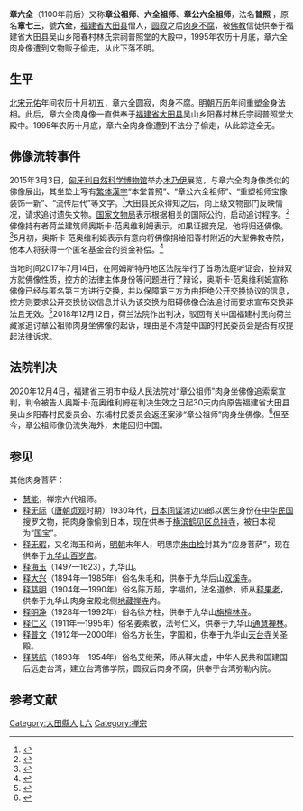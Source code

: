 '''章六全'''（1100年前后）又称'''章公祖师'''、'''六全祖师'''、'''章公六全祖师'''，法名'''普照''' ，原名'''章七三'''，號'''六全'''，[[福建省|福建省]][[大田县|大田县]]僧人，[[圆寂|圆寂]]之后[[肉身佛|肉身不腐]]，被[[佛教|佛教]]信徒供奉于福建省大田县吴山乡阳春村林氏宗祠普照堂的大殿中，1995年农历十月底，章六全肉身像遭到文物贩子偷走，从此下落不明。

==生平==
[[北宋|北宋]][[元佑|元佑]]年间农历十月初五，章六全圆寂，肉身不腐。[[明朝|明朝]][[万历|万历]]年间重塑金身法相。此后，章六全肉身像一直供奉于[[福建省|福建省]][[大田县|大田县]]吴山乡阳春村林氏宗祠普照堂大殿中。1995年农历十月底，章六全肉身像遭到不法分子偷走，从此踪迹全无。

==佛像流转事件==
2015年3月3日，[[匈牙利自然科学博物馆|匈牙利自然科学博物馆]]举办[[木乃伊|木乃伊]]展览，与章六全肉身像类似的佛像展出，其坐垫上写有[[繁体字|繁体漢字]]“本堂普照”、“章公六全祖师”、“重塑祖师宝像装饰一新”、“流传后代”等文字。<ref>{{cite web|url=http://fj.qq.com/a/20150316/001631_all.htm|title=匈牙利展出肉身坐佛 疑为三明20年前被盗文物|date=2015-03-16|accessdate=2015-05-07|work=腾讯网|archive-date=2019-12-08|archive-url=https://web.archive.org/web/20191208153635/https://fj.qq.com/a/20150316/001631_all.htm|dead-url=no}}</ref>大田县民众得知之后，向上级文物部门反映情况，请求追讨遗失文物。[[国家文物局|国家文物局]]表示根据相关的国际公约，启动追讨程序。<ref>{{cite web |url=http://news.qq.com/a/20150324/057903.htm?ADUIN=317853203&ADSESSION=1426814625&ADTAG=CLIENT.QQ.5389_.0&ADPUBNO=26441 |title=国家文物局：启动追讨被盗肉身古佛程序 |date=2015-03-24 |accessdate=2015-05-07 |work=腾讯网 |archive-date=2015-05-18 |archive-url=https://web.archive.org/web/20150518082038/http://news.qq.com/a/20150324/057903.htm?ADUIN=317853203&ADSESSION=1426814625&ADTAG=CLIENT.QQ.5389_.0&ADPUBNO=26441 |dead-url=no }}</ref>佛像持有者荷兰建筑师奥斯卡·范奥维利姆表示，如果证据充足，他将归还佛像。<ref>{{cite web |url=http://v.qq.com/page/m/v/d/m0016m28yvd.html |title=荷兰收藏者表示若证据充足 可归还肉身佛至原属地 |date=2015-03-01 |accessdate=2015-05-07 |work=腾讯网 |archive-date=2015-05-18 |archive-url=https://web.archive.org/web/20150518090825/http://v.qq.com/page/m/v/d/m0016m28yvd.html |dead-url=no }}</ref>5月初，奥斯卡·范奥维利姆表示有意向将佛像捐给阳春村附近的大型佛教寺院，他本人将获得一个匿名基金会的资金补偿。<ref>{{cite web|title=荷兰收藏家将肉身佛像捐给中国寺庙：它应回故乡|url=http://news.qq.com/a/20150507/031203.htm|accessdate=2015-05-07|date=2015-05-07|work=腾讯网|publisher=参考消息|archive-date=2019-12-07|archive-url=https://web.archive.org/web/20191207080855/https://news.qq.com/a/20150507/031203.htm|dead-url=no}}</ref>

当地时间2017年7月14日，在阿姆斯特丹地区法院举行了首场法庭听证会，控辩双方就佛像性质，控方的法律主体身份等问题进行了辩论，奥斯卡·范奥维利姆宣称佛像已经与匿名第三方进行交换，并以保障第三方为由拒绝公开交换协议的信息，控方则要求公开交换协议信息并认为该交换为阻碍佛像合法追讨而要求宣布交换非法且无效。<ref>{{cite news |title=章公祖师首场听证会：福建村民要求公布新藏家身份 |url=https://culture.china.com/expo/11171063/20170718/30976614_all.html |accessdate=2021-01-28 |work=中华网 |date=2017-07-18 |archive-date=2021-02-07 |archive-url=https://web.archive.org/web/20210207183932/https://culture.china.com/expo/11171063/20170718/30976614_all.html |dead-url=no }}</ref>2018年12月12日，荷兰法院作出判决，驳回有关中国福建村民向荷兰藏家追讨章公祖师肉身坐佛像的起诉，理由是不清楚中国的村民委员会是否有权提起法律诉求。

==法院判决==
2020年12月4日，福建省三明市中级人民法院对“章公祖师”肉身坐佛像追索案宣判，判令被告人奥斯卡·范奥维利姆在判决生效之日起30天内向原告福建省大田县吴山乡阳春村民委员会、东埔村民委员会返还案涉“章公祖师”肉身坐佛像。<ref>{{cite news |title=“章公祖师”肉身坐佛像被盗案，宣判了！ |url=https://news.sina.com.cn/o/2020-12-05/doc-iiznctke4918188.shtml |accessdate=2020-12-06 |work=新浪 |date=2020-12-05}}</ref>但至今，章公祖师像仍流失海外，未能回归中国。

==参见==
其他肉身菩萨：
*[[慧能|慧能]]，禅宗六代祖师。
*[[释无际|释无际]]（[[唐朝|唐朝]][[贞观|贞观]]时期）1930年代，[[日本|日本]][[间谍|间谍]]渡边四郎以医生身份在[[中华民国|中华民国]]搜罗文物，把肉身像偷到日本，现在供奉于[[横滨|横滨]][[鹤见区|鹤见区]][[总持寺|总持寺]]，被日本视为“[[国宝|国宝]]”。
*[[释无暇|释无暇]]，又名海玉和尚，[[明朝|明朝]]末年人，明思宗[[朱由检|朱由检]]封其为“应身菩萨”，现在供奉于[[九华山|九华山]][[百岁宫|百岁宫]]。
*[[释海玉|释海玉]]（1497—1623），九华山。
*[[释大兴|释大兴]]（1894年—1985年）俗名朱毛和，供奉于九华后山[[双溪寺|双溪寺]]。
*[[释慈明|释慈明]]（1904年—1990年）俗名陈万超，字福如，法名道参，师从[[释果老|释果老]]，供奉于九华山肉身宝殿北侧[[地藏禅寺|地藏禅寺]]内。
*[[释明净|释明净]]（1928年—1992年）俗名徐方柱，供奉于九华山[[旃檀林寺|旃檀林寺]]。
*[[释仁义|释仁义]]（1911年—1995年）俗名姜素敏，法号仁义，供奉于九华山[[通慧禅林|通慧禅林]]。
*[[释普文|释普文]]（1912年—2000年）俗名方长生，字国和，供奉于九华山[[天台寺|天台寺]]关圣殿。
*[[释慈航|释慈航]]（1893年—1954年）俗名艾继荣，师从释太虚，中华人民共和国建国后远走台湾，建立台湾佛学院，圆寂后肉身不腐，供奉于台湾弥勒内院。

==参考文献==
{{reflist}}

{{DEFAULTSORT:Zhang章六全}}
[[Category:大田縣人|Category:大田縣人]]
[[Category:章姓|L六]]
[[Category:禅宗|Category:禅宗]]